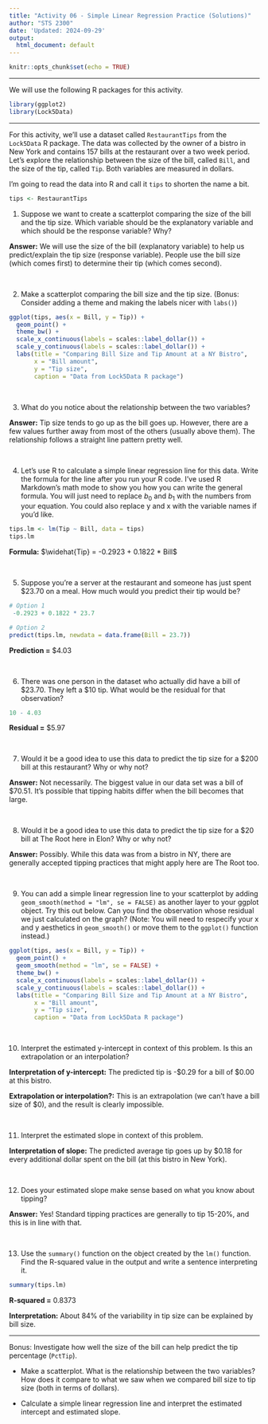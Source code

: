 ```yaml
---
title: "Activity 06 - Simple Linear Regression Practice (Solutions)"
author: "STS 2300"
date: 'Updated: 2024-09-29'
output:
  html_document: default
---
```


```r
knitr::opts_chunk$set(echo = TRUE)
```

---

We will use the following R packages for this activity.

```r
library(ggplot2)
library(Lock5Data)
```

---

For this activity, we'll use a dataset called `RestaurantTips` from the `Lock5Data` R package. The data was collected by the owner of a bistro in New York and contains 157 bills at the restaurant over a two week period. Let's explore the relationship between the size of the bill, called `Bill`, and the size of the tip, called `Tip`. Both variables are measured in dollars.

I'm going to read the data into R and call it `tips` to shorten the name a bit.

```r
tips <- RestaurantTips
```


1. Suppose we want to create a scatterplot comparing the size of the bill and the tip size. Which variable should be the explanatory variable and which should be the response variable? Why?

**Answer:** We will use the size of the bill (explanatory variable) to help us predict/explain the tip size (response variable). People use the bill size (which comes first) to determine their tip (which comes second).

<br>


2. Make a scatterplot comparing the bill size and the tip size. (Bonus: Consider adding a theme and making the labels nicer with `labs()`)

```r
ggplot(tips, aes(x = Bill, y = Tip)) +
  geom_point() +
  theme_bw() +
  scale_x_continuous(labels = scales::label_dollar()) +
  scale_y_continuous(labels = scales::label_dollar()) +
  labs(title = "Comparing Bill Size and Tip Amount at a NY Bistro",
       x = "Bill amount",
       y = "Tip size",
       caption = "Data from Lock5Data R package")
```

<br>


3. What do you notice about the relationship between the two variables?

**Answer:** Tip size tends to go up as the bill goes up. However, there are a few values further away from most of the others (usually above them). The relationship follows a straight line pattern pretty well.

<br>


4. Let's use R to calculate a simple linear regression line for this data. Write the formula for the line after you run your R code. I've used R Markdown's math mode to show you how you can write the general formula. You will just need to replace $b_0$ and $b_1$ with the numbers from your equation. You could also replace y and x with the variable names if you'd like.

```r
tips.lm <- lm(Tip ~ Bill, data = tips)
tips.lm
```

**Formula:** $\widehat{Tip} = -0.2923 + 0.1822 * Bill$

<br>


5. Suppose you're a server at the restaurant and someone has just spent \$23.70 on a meal. How much would you predict their tip would be?

```r
# Option 1
 -0.2923 + 0.1822 * 23.7

# Option 2
predict(tips.lm, newdata = data.frame(Bill = 23.7))
```

**Prediction =** \$4.03

<br>


6. There was one person in the dataset who actually did have a bill of \$23.70. They left a \$10 tip. What would be the residual for that observation?

```r
10 - 4.03
```

**Residual =** \$5.97

<br>


7. Would it be a good idea to use this data to predict the tip size for a \$200 bill at this restaurant? Why or why not?

**Answer:** Not necessarily. The biggest value in our data set was a bill of \$70.51. It's possible that tipping habits differ when the bill becomes that large.

<br>


8. Would it be a good idea to use this data to predict the tip size for a \$20 bill at The Root here in Elon? Why or why not?

**Answer:** Possibly. While this data was from a bistro in NY, there are generally accepted tipping practices that might apply here are The Root too.

<br>


9. You can  add a simple linear regression line to your scatterplot by adding `geom_smooth(method = "lm", se = FALSE)` as another layer to your ggplot object. Try this out below. Can you find the observation whose residual we just calculated on the graph? (Note: You will need to respecify your x and y aesthetics in `geom_smooth()` or move them to the `ggplot()` function instead.)

```r
ggplot(tips, aes(x = Bill, y = Tip)) +
  geom_point() +
  geom_smooth(method = "lm", se = FALSE) +
  theme_bw() +
  scale_x_continuous(labels = scales::label_dollar()) +
  scale_y_continuous(labels = scales::label_dollar()) +
  labs(title = "Comparing Bill Size and Tip Amount at a NY Bistro",
       x = "Bill amount",
       y = "Tip size",
       caption = "Data from Lock5Data R package")
```

<br>


10. Interpret the estimated y-intercept in context of this problem. Is this an extrapolation or an interpolation?

**Interpretation of y-intercept:** The predicted tip is -\$0.29 for a bill of \$0.00 at this bistro. 

**Extrapolation or interpolation?:** This is an extrapolation (we can't have a bill size of \$0), and the result is clearly impossible.

<br>


11. Interpret the estimated slope in context of this problem.

**Interpretation of slope:** The predicted average tip goes up by \$0.18 for every additional dollar spent on the bill (at this bistro in New York).

<br>


12. Does your estimated slope make sense based on what you know about tipping?

**Answer:**  Yes! Standard tipping practices are generally to tip 15-20%, and this is in line with that. 

<br>


13. Use the `summary()` function on the object created by the `lm()` function. Find the R-squared value in the output and write a sentence interpreting it.

```r
summary(tips.lm)
```

**R-squared =** 0.8373

**Interpretation:** About 84% of the variability in tip size can be explained by bill size.


---

Bonus: Investigate how well the size of the bill can help predict the tip percentage (`PctTip`).

* Make a scatterplot. What is the relationship between the two variables? How does it compare to what we saw when we compared bill size to tip size (both in terms of dollars).


* Calculate a simple linear regression line and interpret the estimated intercept and estimated slope.
